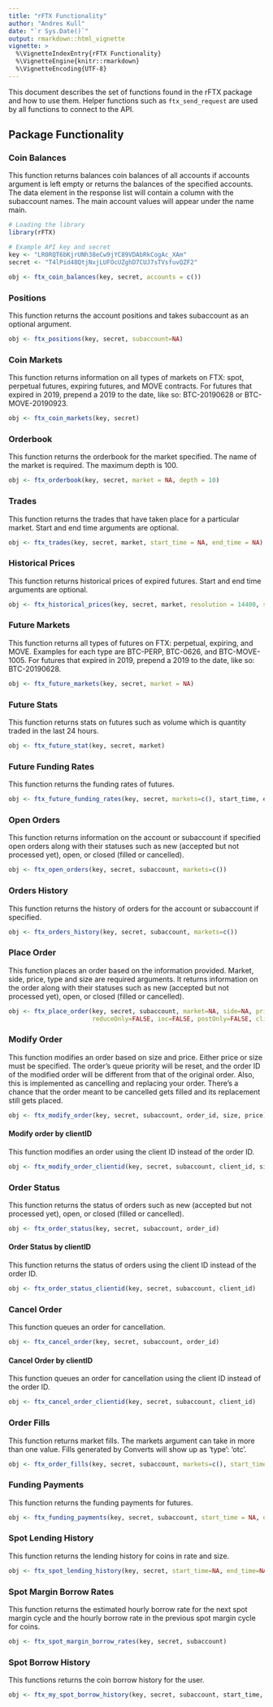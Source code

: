 ```yaml
---
title: "rFTX Functionality"
author: "Andres Kull"
date: "`r Sys.Date()`"
output: rmarkdown::html_vignette
vignette: >
  %\VignetteIndexEntry{rFTX Functionality}
  %\VignetteEngine{knitr::rmarkdown}
  %\VignetteEncoding{UTF-8}
---
```


This document describes the set of functions found in the rFTX package and how to use them. Helper functions such as `ftx_send_request` are used by all functions to connect to the API. 

## Package Functionality

### Coin Balances

This function returns balances coin balances of all accounts if accounts argument is left empty or returns the balances of the specified accounts. The data element in the response list will contain a column with the subaccount names. The main account values will appear under the name main.

```r
# Loading the library
library(rFTX)

# Example API key and secret
key <- "LR0RQT6bKjrUNh38eCw9jYC89VDAbRkCogAc_XAm"
secret <- "T4lPid48QtjNxjLUFOcUZghD7CUJ7sTVsfuvQZF2"

obj <- ftx_coin_balances(key, secret, accounts = c())

```

### Positions

This function returns the account positions and takes subaccount as an optional argument. 

```r
obj <- ftx_positions(key, secret, subaccount=NA)

```

### Coin Markets

This function returns information on all types of markets on FTX: spot, perpetual futures, expiring futures, and MOVE contracts. For futures that expired in 2019, prepend a 2019 to the date, like so: BTC-20190628 or BTC-MOVE-20190923. 

```r
obj <- ftx_coin_markets(key, secret)

```

### Orderbook

This function returns the orderbook for the market specified. The name of the market is required. The maximum depth is 100.

```r
obj <- ftx_orderbook(key, secret, market = NA, depth = 10)

```

### Trades

This function returns the trades that have taken place for a particular market. Start and end time arguments are optional.

```r
obj <- ftx_trades(key, secret, market, start_time = NA, end_time = NA)

```

### Historical Prices

This function returns historical prices of expired futures. Start and end time arguments are optional.

```r
obj <- ftx_historical_prices(key, secret, market, resolution = 14400, start_time = NA, end_time = NA)

```

### Future Markets

This function returns all types of futures on FTX: perpetual, expiring, and MOVE. Examples for each type are BTC-PERP, BTC-0626, and BTC-MOVE-1005. For futures that expired in 2019, prepend a 2019 to the date, like so: BTC-20190628.

```r
obj <- ftx_future_markets(key, secret, market = NA)

```

### Future Stats

This function returns stats on futures such as volume which is quantity traded in the last 24 hours.

```r
obj <- ftx_future_stat(key, secret, market) 

```

### Future Funding Rates

This function returns the funding rates of futures.

```r
obj <- ftx_future_funding_rates(key, secret, markets=c(), start_time, end_time)

```

### Open Orders

This function returns information on the account or subaccount if specified open orders along with their statuses such as new (accepted but not processed yet), open, or closed (filled or cancelled).

```r
obj <- ftx_open_orders(key, secret, subaccount, markets=c())

```

### Orders History

This function returns the history of orders for the account or subaccount if specified.

```r
obj <- ftx_orders_history(key, secret, subaccount, markets=c())

```

### Place Order

This function places an order based on the information provided. Market, side, price, type and size are required arguments. It returns information on the order along with their statuses such as new (accepted but not processed yet), open, or closed (filled or cancelled).

```r
obj <- ftx_place_order(key, secret, subaccount, market=NA, side=NA, price=NA, type=NA, size=NA, 
                       reduceOnly=FALSE, ioc=FALSE, postOnly=FALSE, clientId=NA)

```

### Modify Order

This function modifies an order based on size and price. Either price or size must be specified. The order's queue priority will be reset, and the order ID of the modified order will be different from that of the original order. Also, this is implemented as cancelling and replacing your order. There's a chance that the order meant to be cancelled gets filled and its replacement still gets placed.

```r
obj <- ftx_modify_order(key, secret, subaccount, order_id, size, price)

```

#### Modify order by clientID

This function modifies an order using the client ID instead of the order ID. 

```r
obj <- ftx_modify_order_clientid(key, secret, subaccount, client_id, size, price)

```

### Order Status

This function returns the status of orders such as new (accepted but not processed yet), open, or closed (filled or cancelled).

```r
obj <- ftx_order_status(key, secret, subaccount, order_id)

```

#### Order Status by clientID

This function returns the status of orders using the client ID instead of the order ID.

```r
obj <- ftx_order_status_clientid(key, secret, subaccount, client_id)

```

### Cancel Order

This function queues an order for cancellation.

```r
obj <- ftx_cancel_order(key, secret, subaccount, order_id)

```

#### Cancel Order by clientID

This function queues an order for cancellation using the client ID instead of the order ID.

```r
obj <- ftx_cancel_order_clientid(key, secret, subaccount, client_id)

```

### Order Fills

This function returns market fills. The markets argument can take in more than one value. Fills generated by Converts will show up as 'type': 'otc'.

```r
obj <- ftx_order_fills(key, secret, subaccount, markets=c(), start_time=NA, end_time=NA)

```

### Funding Payments

This function returns the funding payments for futures.

```r
obj <- ftx_funding_payments(key, secret, subaccount, start_time = NA, end_time = NA)

```

### Spot Lending History

This function returns the lending history for coins in rate and size. 

```r
obj <- ftx_spot_lending_history(key, secret, start_time=NA, end_time=NA)

```

### Spot Margin Borrow Rates

This function returns the estimated hourly borrow rate for the next spot margin cycle and the hourly borrow rate in the previous spot margin cycle for coins.

```r
obj <- ftx_spot_margin_borrow_rates(key, secret, subaccount)

```

### Spot Borrow History

This functions returns the coin borrow history for the user.

```r
obj <- ftx_my_spot_borrow_history(key, secret, subaccount, start_time, end_time)

```
